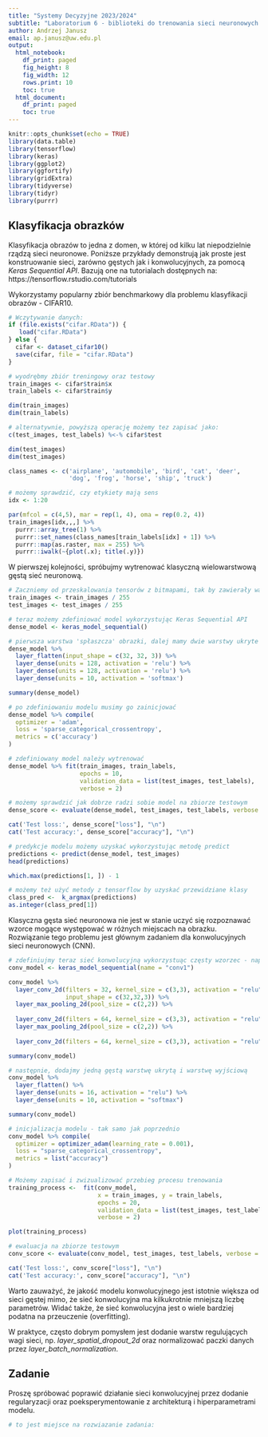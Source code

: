 ```yaml
---
title: "Systemy Decyzyjne 2023/2024"
subtitle: "Laboratorium 6 - biblioteki do trenowania sieci neuronowych: Tensorflow i Keras"
author: Andrzej Janusz
email: ap.janusz@uw.edu.pl
output:
  html_notebook:
    df_print: paged
    fig_height: 8
    fig_width: 12
    rows.print: 10
    toc: true
  html_document:
    df_print: paged
    toc: true
---
```


```r
knitr::opts_chunk$set(echo = TRUE)
library(data.table)
library(tensorflow)
library(keras)
library(ggplot2)
library(ggfortify)
library(gridExtra)
library(tidyverse)
library(tidyr)
library(purrr)
```

## Klasyfikacja obrazków 

Klasyfikacja obrazów to jedna z domen, w której od kilku lat niepodzielnie rządzą sieci neuronowe. Poniższe przykłady demonstrują jak proste jest konstruowanie sieci, zarówno gęstych jak i konwolucyjnych, za pomocą _Keras Sequential API_. Bazują one na tutorialach dostępnych na: https://tensorflow.rstudio.com/tutorials

Wykorzystamy popularny zbiór benchmarkowy dla problemu klasyfikacji obrazów - CIFAR10.

```r
# Wczytywanie danych:
if (file.exists("cifar.RData")) {
   load("cifar.RData")
} else {
  cifar <- dataset_cifar10()
  save(cifar, file = "cifar.RData")
}

# wyodrębmy zbiór treningowy oraz testowy
train_images <- cifar$train$x
train_labels <- cifar$train$y

dim(train_images)
dim(train_labels)

# alternatywnie, powyższą operację możemy tez zapisać jako:
c(test_images, test_labels) %<-% cifar$test

dim(test_images)
dim(test_images)

class_names <- c('airplane', 'automobile', 'bird', 'cat', 'deer',
                 'dog', 'frog', 'horse', 'ship', 'truck')
```

```r
# możemy sprawdzić, czy etykiety mają sens
idx <- 1:20

par(mfcol = c(4,5), mar = rep(1, 4), oma = rep(0.2, 4))
train_images[idx,,,] %>% 
  purrr::array_tree(1) %>%
  purrr::set_names(class_names[train_labels[idx] + 1]) %>% 
  purrr::map(as.raster, max = 255) %>%
  purrr::iwalk(~{plot(.x); title(.y)})
```

W pierwszej kolejności, spróbujmy wytrenować klasyczną wielowarstwową gęstą sieć neuronową.

```r
# Zaczniemy od przeskalowania tensorów z bitmapami, tak by zawierały wartości z przedziału [0, 1]
train_images <- train_images / 255
test_images <- test_images / 255

# teraz możemy zdefiniować model wykorzystując Keras Sequential API
dense_model <- keras_model_sequential()

# pierwsza warstwa 'spłaszcza' obrazki, dalej mamy dwie warstwy ukryte z aktywacją 'relu' i warstwę wyjściową
dense_model %>%
  layer_flatten(input_shape = c(32, 32, 3)) %>%
  layer_dense(units = 128, activation = 'relu') %>%
  layer_dense(units = 128, activation = 'relu') %>%
  layer_dense(units = 10, activation = 'softmax')

summary(dense_model)

# po zdefiniowaniu modelu musimy go zainicjować
dense_model %>% compile(
  optimizer = 'adam', 
  loss = 'sparse_categorical_crossentropy',
  metrics = c('accuracy')
)
```

```r
# zdefiniowany model należy wytrenować
dense_model %>% fit(train_images, train_labels, 
                    epochs = 10, 
                    validation_data = list(test_images, test_labels),
                    verbose = 2)
```

```r
# możemy sprawdzić jak dobrze radzi sobie model na zbiorze testowym
dense_score <- evaluate(dense_model, test_images, test_labels, verbose = 0)

cat('Test loss:', dense_score["loss"], "\n")
cat('Test accuracy:', dense_score["accuracy"], "\n")

# predykcje modelu możemy uzyskać wykorzystując metodę predict
predictions <- predict(dense_model, test_images)
head(predictions)

which.max(predictions[1, ]) - 1

# możemy też użyć metody z tensorflow by uzyskać przewidziane klasy
class_pred <-  k_argmax(predictions)
as.integer(class_pred[1])
```

Klasyczna gęsta sieć neuronowa nie jest w stanie uczyć się rozpoznawać wzorce mogące występować w różnych miejscach na obrazku. Rozwiązanie tego problemu jest głównym zadaniem dla konwolucyjnych sieci neuronowych (CNN).

```r
# zdefiniujmy teraz sieć konwolucyjną wykorzystuąc częsty wzorzec - naprzemiennie ułożone warstwy konwolucyjne oraz 'pooling'
conv_model <- keras_model_sequential(name = "conv1") 

conv_model %>% 
  layer_conv_2d(filters = 32, kernel_size = c(3,3), activation = "relu",
                input_shape = c(32,32,3)) %>% 
  layer_max_pooling_2d(pool_size = c(2,2)) %>% 
  
  layer_conv_2d(filters = 64, kernel_size = c(3,3), activation = "relu") %>%
  layer_max_pooling_2d(pool_size = c(2,2)) %>% 
  
  layer_conv_2d(filters = 64, kernel_size = c(3,3), activation = "relu")

summary(conv_model)

# następnie, dodajmy jedną gęstą warstwę ukrytą i warstwę wyjściową
conv_model %>% 
  layer_flatten() %>% 
  layer_dense(units = 16, activation = "relu") %>% 
  layer_dense(units = 10, activation = "softmax")

summary(conv_model)

# inicjalizacja modelu - tak samo jak poprzednio
conv_model %>% compile(
  optimizer = optimizer_adam(learning_rate = 0.001),
  loss = "sparse_categorical_crossentropy",
  metrics = list("accuracy")
)
```


```r
# Możemy zapisać i zwizualizować przebieg procesu trenowania
training_process <-  fit(conv_model,
                         x = train_images, y = train_labels,
                         epochs = 20,
                         validation_data = list(test_images, test_labels),
                         verbose = 2)
```

```r
plot(training_process)

# ewaluacja na zbiorze testowym
conv_score <- evaluate(conv_model, test_images, test_labels, verbose = 0)

cat('Test loss:', conv_score["loss"], "\n")
cat('Test accuracy:', conv_score["accuracy"], "\n")

```

Warto zauważyć, że jakość modelu konwolucyjnego jest istotnie większa od sieci gęstej mimo, że sieć konwolucyjna ma kilkukrotnie mniejszą liczbę parametrów.
Widać także, że sieć konwolucyjna jest o wiele bardziej podatna na przeuczenie (overfitting).

W praktyce, często dobrym pomysłem jest dodanie warstw regulujących wagi sieci, np. _layer\_spatial\_dropout\_2d_ oraz normalizować paczki danych przez _layer\_batch\_normalization_.

## Zadanie

Proszę spróbować poprawić działanie sieci konwolucyjnej przez dodanie regularyzacji oraz poeksperymentowanie z architekturą i hiperparametrami modelu.

```r
# to jest miejsce na rozwiazanie zadania:


```

\  
\  
 
 
